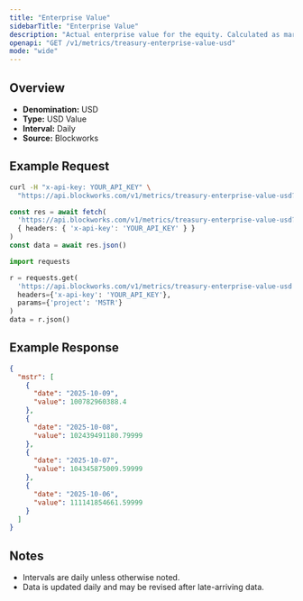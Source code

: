 ```yaml
---
title: "Enterprise Value"
sidebarTitle: "Enterprise Value"
description: "Actual enterprise value for the equity. Calculated as market cap - liabilities + assets"
openapi: "GET /v1/metrics/treasury-enterprise-value-usd"
mode: "wide"
---
```


## Overview

- **Denomination:** USD
- **Type:** USD Value
- **Interval:** Daily
- **Source:** Blockworks

## Example Request

<CodeGroup>

```bash cURL
curl -H "x-api-key: YOUR_API_KEY" \
  "https://api.blockworks.com/v1/metrics/treasury-enterprise-value-usd?project=MSTR"
```

```typescript TypeScript
const res = await fetch(
  'https://api.blockworks.com/v1/metrics/treasury-enterprise-value-usd?project=MSTR',
  { headers: { 'x-api-key': 'YOUR_API_KEY' } }
)
const data = await res.json()
```

```python Python
import requests

r = requests.get(
  'https://api.blockworks.com/v1/metrics/treasury-enterprise-value-usd',
  headers={'x-api-key': 'YOUR_API_KEY'},
  params={'project': 'MSTR'}
)
data = r.json()
```

</CodeGroup>

## Example Response

```json
{
  "mstr": [
    {
      "date": "2025-10-09",
      "value": 100782960388.4
    },
    {
      "date": "2025-10-08",
      "value": 102439491180.79999
    },
    {
      "date": "2025-10-07",
      "value": 104345875009.59999
    },
    {
      "date": "2025-10-06",
      "value": 111141854661.59999
    }
  ]
}
```

## Notes
- Intervals are daily unless otherwise noted.
- Data is updated daily and may be revised after late-arriving data.